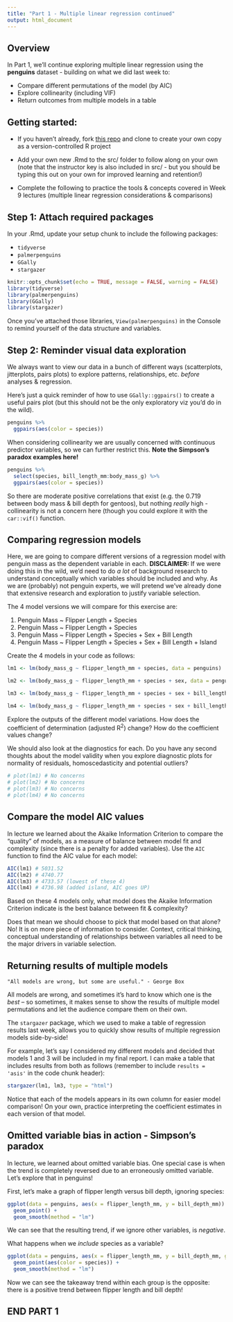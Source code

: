 ```yaml
---
title: "Part 1 - Multiple linear regression continued"
output: html_document
---
```


## Overview

In Part 1, we'll continue exploring multiple linear regression using the **penguins** dataset - building on what we did last week to:

- Compare different permutations of the model (by AIC)
- Explore collinearity (including VIF)
- Return outcomes from multiple models in a table

## Getting started: 

- If you haven't already, fork [this repo](https://github.com/allisonhorst/esm206-coding-week9) and clone to create your own copy as a version-controlled R project

- Add your own new .Rmd to the src/ folder to follow along on your own (note that the instructor key is also included in src/ - but you should be typing this out on your own for improved learning and retention!)

- Complete the following to practice the tools & concepts covered in Week 9 lectures (multiple linear regression considerations & comparisons)

## Step 1: Attach required packages

In your .Rmd, update your setup chunk to include the following packages:

- `tidyverse`
- `palmerpenguins`
- `GGally`
- `stargazer`

```r
knitr::opts_chunk$set(echo = TRUE, message = FALSE, warning = FALSE)
library(tidyverse)
library(palmerpenguins)
library(GGally)
library(stargazer)
```

Once you've attached those libraries, `View(palmerpenguins)` in the Console to remind yourself of the data structure and variables. 

## Step 2: Reminder visual data exploration

We always want to view our data in a bunch of different ways (scatterplots, jitterplots, pairs plots) to explore patterns, relationships, etc. *before* analyses & regression. 

Here's just a quick reminder of how to use `GGally::ggpairs()` to create a useful pairs plot (but this should not be the only exploratory viz you'd do in the wild).

```r
penguins %>% 
  ggpairs(aes(color = species))
```

When considering collinearity we are usually concerned with continuous predictor variables, so we can further restrict this. **Note the Simpson's paradox examples here!**

```r
penguins %>% 
  select(species, bill_length_mm:body_mass_g) %>% 
  ggpairs(aes(color = species))
```
So there are moderate positive correlations that exist (e.g. the 0.719 between body mass & bill depth for gentoos), but nothing *really* high - collinearity is not a concern here (though you could explore it with the `car::vif()` function. 

## Comparing regression models

Here, we are going to compare different versions of a regression model with penguin mass as the dependent variable in each. **DISCLAIMER:** If we were doing this in the wild, we'd need to do *a lot* of background research to understand conceptually which variables should be included and why. As we are (probably) not penguin experts, we will pretend we've already done that extensive research and exploration to justify variable selection. 

The 4 model versions we will compare for this exercise are: 

(1) Penguin Mass ~ Flipper Length + Species
(2) Penguin Mass ~ Flipper Length + Species
(3) Penguin Mass ~ Flipper Length + Species + Sex + Bill Length
(4) Penguin Mass ~ Flipper Length + Species + Sex + Bill Length + Island

Create the 4 models in your code as follows: 

```r
lm1 <- lm(body_mass_g ~ flipper_length_mm + species, data = penguins)

lm2 <- lm(body_mass_g ~ flipper_length_mm + species + sex, data = penguins)

lm3 <- lm(body_mass_g ~ flipper_length_mm + species + sex + bill_length_mm, data = penguins)

lm4 <- lm(body_mass_g ~ flipper_length_mm + species + sex + bill_length_mm + island, data = penguins)


```

Explore the outputs of the different model variations. How does the coefficient of determination (adjusted R^2^) change? How do the coefficient values change?

We should also look at the diagnostics for each. Do you have any second thoughts about the model validity when you explore diagnostic plots for normality of residuals, homoscedasticity and potential outliers?
```r
# plot(lm1) # No concerns
# plot(lm2) # No concerns
# plot(lm3) # No concerns
# plot(lm4) # No concerns
```

## Compare the model AIC values

In lecture we learned about the Akaike Information Criterion to compare the "quality" of models, as a measure of balance between model fit and complexity (since there is a penalty for added variables). Use the `AIC` function to find the AIC value for each model: 

```r
AIC(lm1) # 5031.52
AIC(lm2) # 4740.77
AIC(lm3) # 4733.57 (lowest of these 4)
AIC(lm4) # 4736.98 (added island, AIC goes UP)
```

Based on these 4 models only, what model does the Akaike Information Criterion indicate is the best balance between fit & complexity? 

Does that mean we should choose to pick that model based on that alone? No! It is on more piece of information to consider. Context, critical thinking, conceptual understanding of relationships between variables all need to be the major drivers in variable selection. 

## Returning results of multiple models

    "All models are wrong, but some are useful." - George Box

All models are wrong, and sometimes it's hard to know which one is the *best* -- so sometimes, it makes sense to show the results of multiple model permutations and let the audience compare them on their own. 

The `stargazer` package, which we used to make a table of regression results last week, allows you to quickly show results of multiple regression models side-by-side! 

For example, let's say I considered my different models and decided that models 1 and 3 will be included in my final report. I can make a table that includes results from both as follows (remember to include `results = 'asis'` in the code chunk header):

```r
stargazer(lm1, lm3, type = "html")
```

Notice that each of the models appears in its own column for easier model comparison! On your own, practice interpreting the coefficient estimates in each version of that model.

## Omitted variable bias in action - Simpson's paradox

In lecture, we learned about omitted variable bias. One special case is when the trend is completely reversed due to an erroneously omitted variable. Let's explore that in penguins! 

First, let's make a graph of flipper length versus bill depth, ignoring species:
```r
ggplot(data = penguins, aes(x = flipper_length_mm, y = bill_depth_mm)) +
  geom_point() +
  geom_smooth(method = "lm")
```

We can see that the resulting trend, if we ignore other variables, is *negative*. 

What happens when we *include* species as a variable?

```r
ggplot(data = penguins, aes(x = flipper_length_mm, y = bill_depth_mm, group = species)) +
  geom_point(aes(color = species)) +
  geom_smooth(method = "lm")
```

Now we can see the takeaway trend within each group is the opposite: there is a positive trend between flipper length and bill depth! 

## END PART 1
